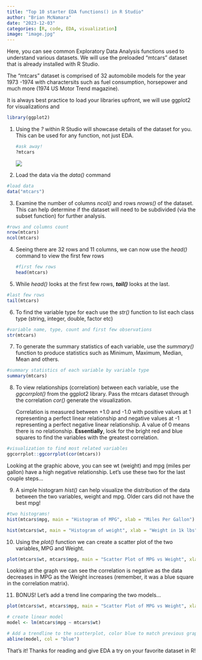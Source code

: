 ```yaml
---
title: "Top 10 starter EDA functions() in R Studio"
author: "Brian McNamara"
date: "2023-12-03"
categories: [R, code, EDA, visualization]
image: "image.jpg"
---
```


Here, you can see common Exploratory Data Analysis functions used to understand various datasets. We will use the preloaded "mtcars" dataset that is already installed with R Studio.

The "mtcars" dataset is comprised of 32 automobile models for the year 1973 -1974 with charactersits such as fuel consumption, horsepower and much more (1974 US Motor Trend magazine).

It is always best practice to load your libraries upfront, we will use ggplot2 for visualizations and

```r

library(ggplot2)
```

1.  Using the *?* within R Studio will showcase details of the dataset for you. This can be used for any function, not just EDA.

    ```r
    #ask away!
    ?mtcars
    ```

    ![](R1.png)

2.  Load the data via the *data()* command

```r
#load data
data("mtcars")
```

3.  Examine the number of columns *ncol()* and rows *nrows()* of the dataset. This can help determine if the dataset will need to be subdivided (via the subset function) for further analysis.

```r
#rows and columns count
nrow(mtcars)
ncol(mtcars)
```

4.  Seeing there are 32 rows and 11 columns, we can now use the *head()* command to view the first few rows

    ```r
    #first few rows
    head(mtcars)

    ```

5.  While *head()* looks at the first few rows, ***tail()*** looks at the last.

```r
#last few rows
tail(mtcars)
```

6.  To find the variable type for each use the *str()* function to list each class type (string, integer, double, factor etc)

```r
#variable name, type, count and first few observations
str(mtcars)
```

7.  To generate the summary statistics of each variable, use the *summary()* function to produce statistics such as Minimum, Maximum, Median, Mean and others.

```r
#summary statistics of each variable by variable type
summary(mtcars)
```

8.  To view relationships (correlation) between each variable, use the *ggcorrplot()* from the ggplot2 library. Pass the mtcars dataset through the correlation *cor()* generate the visualization.

    Correlation is measured between +1.0 and -1.0 with positive values at 1 representing a perfect linear relationship and negative values at -1 representing a perfect negative linear relationship. A value of 0 means there is no relationship. **Essentially**, look for the bright red and blue squares to find the variables with the greatest correlation.

```r
#visualization to find most related variables
ggcorrplot::ggcorrplot(cor(mtcars))
```

Looking at the graphic above, you can see wt (weight) and mpg (miles per gallon) have a high negative relationship. Let's use these two for the last couple steps...

9.  A simple histogram *hist()* can help visualize the distribution of the data between the two variables, weight and mpg. Older cars did not have the best mpg!

```r
#two histograms!
hist(mtcars$mpg, main = "Histogram of MPG", xlab = "Miles Per Gallon")

hist(mtcars$wt, main = "Histogram of weight", xlab = "Weight in 1k lbs")

```

10. Using the *plot()* function we can create a scatter plot of the two variables, MPG and Weight.

```r
plot(mtcars$wt, mtcars$mpg, main = "Scatter Plot of MPG vs Weight", xlab = "Weight (in 1k lbs)", ylab = "Miles Per Gallon")
```

Looking at the graph we can see the correlation is negative as the data decreases in MPG as the Weight increases (remember, it was a blue square in the correlation matrix).

11. BONUS! Let's add a trend line comparing the two models...

```r
plot(mtcars$wt, mtcars$mpg, main = "Scatter Plot of MPG vs Weight", xlab = "Weight (in 1k lbs)", ylab = "Miles Per Gallon")

# create linear model
model <- lm(mtcars$mpg ~ mtcars$wt)

# Add a trendline to the scatterplot, color blue to match previous graphic
abline(model, col = "blue")
```

That's it! Thanks for reading and give EDA a try on your favorite dataset in R!
